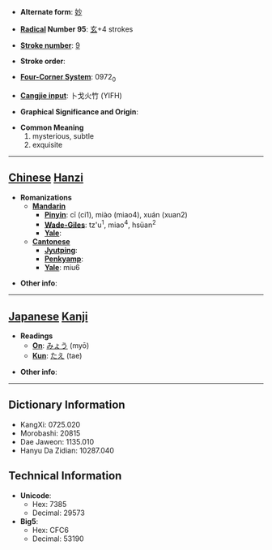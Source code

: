 * '''Alternate form''': [[妙]]

* '''[[Wiktionary:Chinese radical index| Radical]] Number 95''': [[Wiktionary:Chinese radical index 玄|玄]]+4 strokes

* '''[[Wiktionary:Chinese total strokes index|Stroke number]]''': [[Wiktionary:Chinese total strokes index 9|9]]

* '''Stroke order''': 

* '''[[Wiktionary:Chinese four corner index|Four-Corner System]]''': 0972<sub>0</sub>

* '''[[Wiktionary:Chinese Cangjie index|Cangjie input]]''': 卜戈火竹 (YIFH)

* '''Graphical Significance and Origin''': 

* '''Common Meaning'''
*#mysterious, subtle
*# exquisite


----

== [[Chinese]] [[Hanzi]] ==

* '''Romanizations'''
** '''[[Mandarin]]'''
*** '''[[Pinyin]]''': cī (ci1), miào (miao4), xuán (xuan2)
*** '''[[Wade-Giles]]''': tz'u<sup>1</sup>, miao<sup>4</sup>, hsüan<sup>2</sup>
*** '''[[Yale]]''': 
** '''[[Cantonese]]'''
*** '''[[Jyutping]]''':
*** '''[[Penkyamp]]''': 
*** '''[[Yale]]''': miu6

* '''Other info''': 

----

== [[Japanese]] [[Kanji]] ==

* '''Readings'''
** '''[[On]]''': [[みょう]] (myō)
** '''[[Kun]]''': [[たえ]] (tae)

* '''Other info''':  

----

== Dictionary Information ==

* KangXi: 0725.020
* Morobashi: 20815
* Dae Jaweon: 1135.010
* Hanyu Da Zidian: 10287.040

== Technical Information ==

* '''Unicode''':
** Hex: 7385
** Decimal: 29573
* '''Big5''':
** Hex: CFC6
** Decimal: 53190